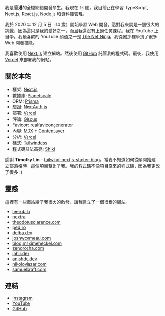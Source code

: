 我是**香港**的全棧網絡開發學生。我現在 16 歲，我目前正在學習 TypeScript, Next.js, React.js, Node.js 和資料庫管理。

我於 2020 年 12 月 5 日（14 歲）開始學習 Web 開發。這對我來說是一個很大的挑戰，因為這只是我的愛好之一，而且我還沒有上過任何課程。我在 YouTube 上自學。我最喜歡的 YouTube 頻道之一是 [The Net Ninja](https://www.youtube.com/@NetNinja)。我從他那裡學到了很多 Web 開發技能。

我喜歡使用 [Next.js](https://nextjs.org/) 建立網站。然後使用 [GitHub](https://github.com) 託管我的程式碼。最後，我使用 [Vercel](https://vercel.com) 來部署我的網站。

## 關於本站

- 框架: [Next.js](https://nextjs.org/)
- 數據庫: [Planetscale](https://planetscale.com/)
- ORM: [Prisma](https://prisma.io/)
- 驗證: [NextAuth.js](https://next-auth.js.org/)
- 部署: [Vercel](https://vercel.com)
- 評論: [Giscus](https://giscus.app/)
- Favicon: [realfavicongenerator](https://realfavicongenerator.net/)
- 內容: [MDX](https://mdxjs.com/) + [Contentlayer](https://www.contentlayer.dev/)
- 分析: [Vercel](https://vercel.com/)
- 樣式: [Tailwindcss](https://tailwindcss.com)
- 程式碼語法高亮: [Shiki](https://github.com/shikijs/shiki)

感謝 **Timothy Lin** - [tailwind-nextjs-starter-blog](https://github.com/timlrx/tailwind-nextjs-starter-blog)。當我不知道如何從頭開始建立部落格時，這個項目幫助了我。我的程式碼不像項目原來的程式碼，因為我更改了很多 :)

## 靈感

這裡有一些網站給了我很大的啟發，讓我建立了一個很棒的網站。

- [leerob.io](https://leerob.io/)
- [nextra](https://nextra.site/)
- [theodorusclarence.com](https://theodorusclarence.com/)
- [ped.ro](https://ped.ro/)
- [delba.dev](https://delba.dev/)
- [joshwcomeau.com](https://www.joshwcomeau.com/)
- [blog.maximeheckel.com](https://blog.maximeheckel.com/)
- [zenorocha.com](https://zenorocha.com/)
- [jahir.dev](https://jahir.dev/)
- [anishde.dev](https://anishde.dev/)
- [nikolovlazar.com](https://nikolovlazar.com/)
- [samuelkraft.com](https://samuelkraft.com/)

## 連結

- [Instagram](https://instagram.com/tszhong0411)
- [YouTube](https://youtube.com/@tszhong0411)
- [GitHub](https://github.com/tszhong0411)
